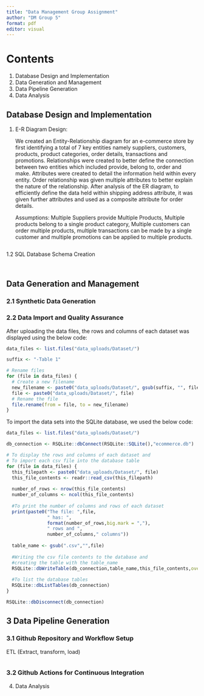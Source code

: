 ```yaml
---
title: "Data Management Group Assignment"
author: "DM Group 5"
format: pdf
editor: visual
---
```


# Contents

1.  Database Design and Implementation
2.  Data Generation and Management
3.  Data Pipeline Generation
4.  Data Analysis

## Database Design and Implementation

1.  E-R Diagram Design:

    We created an Entity-Relationship diagram for an e-commerce store by first identifying a total of 7 key entities namely suppliers, customers, products, product categories, order details, transactions and promotions. Relationships were created to better define the connection between two entities which included provide, belong to, order and make. Attributes were created to detail the information held within every entity. Order relationship was given multiple attributes to better explain the nature of the relationship. After analysis of the ER diagram, to efficiently define the data held within shipping address attribute, it was given further attributes and used as a composite attribute for order details.

    Assumptions: Multiple Suppliers provide Multiple Products, Multiple products belong to a single product category, Multiple customers can order multiple products, multiple transactions can be made by a single customer and multiple promotions can be applied to multiple products.


```r

```

1.2 SQL Database Schema Creation

```r

```

```1
```

## Data Generation and Management

### 2.1 Synthetic Data Generation

### 2.2 Data Import and Quality Assurance

After uploading the data files, the rows and columns of each dataset was displayed using the below code:

```r
data_files <- list.files("data_uploads/Dataset/")

suffix <- "-Table 1"

# Rename files
for (file in data_files) {
  # Create a new filename
  new_filename <- paste0("data_uploads/Dataset/", gsub(suffix, "", file))
  file <- paste0("data_uploads/Dataset/", file)
  # Rename the file
  file.rename(from = file, to = new_filename)
}
```

To import the data sets into the SQLite database, we used the below code:

```r
data_files <- list.files("data_uploads/Dataset/")

db_connection <- RSQLite::dbConnect(RSQLite::SQLite(),"ecommerce.db")

# To display the rows and columns of each dataset and 
# To import each csv file into the database table
for (file in data_files) {
  this_filepath <- paste0("data_uploads/Dataset/", file)
  this_file_contents <- readr::read_csv(this_filepath)
  
  number_of_rows <- nrow(this_file_contents)
  number_of_columns <- ncol(this_file_contents)
  
  #To print the number of columns and rows of each dataset
  print(paste0("The file: ",file,
               " has: ",
               format(number_of_rows,big.mark = ","),
               " rows and ",
               number_of_columns," columns"))
  
  table_name <- gsub(".csv","",file)
  
  #Writing the csv file contents to the database and
  #creating the table with the table_name
  RSQLite::dbWriteTable(db_connection,table_name,this_file_contents,overwrite=TRUE)
  
  #To list the database tables
  RSQLite::dbListTables(db_connection)
}

RSQLite::dbDisconnect(db_connection)
```

## 3 Data Pipeline Generation

### 3.1 Github Repository and Workflow Setup

ETL (Extract, transform, load)

```r

```

### 3.2 Github Actions for Continuous Integration

4.  Data Analysis
